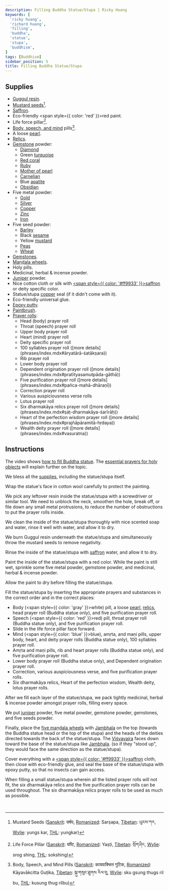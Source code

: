 ```yaml
---
description: Filling Buddha Statue/Stupa | Ricky Huang
keywords: [
  'ricky huang',
  'richard huang',
  'filling',
  'buddha',
  'statue',
  'stupa',
  'buddhism',
]
tags: [Buddhism]
sidebar_position: 5
title: Filling Buddha Statue/Stupa
---
```


<Welcome />

## Supplies

- [Guggul resin](https://en.wikipedia.org/wiki/Commiphora_wightii).
- [Mustard seeds](https://en.wikipedia.org/wiki/Mustard_seed)[^1].
- [Saffron](https://en.wikipedia.org/wiki/Saffron).
- Eco-friendly <span style={{ color: 'red' }}>red</span> paint.
- Life force pillar[^2].
- [Body, speech, and mind](https://en.wikipedia.org/wiki/Trikaya#Three_Vajras) pills[^3].
- A loose [pearl](https://en.wikipedia.org/wiki/Pearl).
- [Relics](https://en.wikipedia.org/wiki/%C5%9Aar%C4%ABra).
- [Gemstone](https://en.wikipedia.org/wiki/Gemstone) powder:
  - [Diamond](https://en.wikipedia.org/wiki/Diamond_(gemstone))
  - Green [turquoise](https://en.wikipedia.org/wiki/Turquoise)
  - [Red coral](https://en.wikipedia.org/wiki/Precious_coral)
  - [Ruby](https://en.wikipedia.org/wiki/Ruby)
  - [Mother of pearl](https://en.wikipedia.org/wiki/Nacre)
  - [Carnelian](https://en.wikipedia.org/wiki/Carnelian)
  - Blue [apatite](https://en.wikipedia.org/wiki/Apatite)
  - [Obsidian](https://en.wikipedia.org/wiki/Obsidian)
- Five metal powder:
  - [Gold](https://en.wikipedia.org/wiki/Gold)
  - [Silver](https://en.wikipedia.org/wiki/Silver)
  - [Copper](https://en.wikipedia.org/wiki/Copper)
  - [Zinc](https://en.wikipedia.org/wiki/Zinc)
  - [Iron](https://en.wikipedia.org/wiki/Iron)
- Five seed powder:
  - [Barley](https://en.wikipedia.org/wiki/Barley)
  - Black [sesame](https://en.wikipedia.org/wiki/Sesame)
  - Yellow [mustard](https://en.wikipedia.org/wiki/Mustard_plant)
  - [Peas](https://en.wikipedia.org/wiki/Pea)
  - [Wheat](https://en.wikipedia.org/wiki/Wheat)
- [Gemstones](https://en.wikipedia.org/wiki/Gemstone).
- [Maṇḍala wheels](mandala-wheel.mdx).
- Holy pills.
- Medicinal, herbal & incense powder.
- [Juniper](https://en.wikipedia.org/wiki/Juniper) powder.
- Nice cotton cloth or silk with [<span style={{ color: '#ff9933' }}>saffron</span>](https://en.wikipedia.org/wiki/Saffron_(color)) or deity specific color.
- Statue/stupa [copper](https://en.wikipedia.org/wiki/Copper) seal (if it didn't come with it).
- Eco-friendly universal glue.
- [Epoxy putty](https://en.wikipedia.org/wiki/Epoxy_putty).
- [Paintbrush](https://en.wikipedia.org/wiki/Paintbrush).
- [Prayer rolls](prayer-rolling.mdx#for-buddha-statuestupa):
  - Head (body) prayer roll
  - Throat (speech) prayer roll
  - Upper body prayer roll
  - Heart (mind) prayer roll
  - Deity specific prayer roll
  - <Link href="/pdf/arya-tara-sataksara.pdf" rel="noopener noreferrer" target="_blank" title="Open Āryatārā Śatākṣara prayer roll">100 syllables</Link> prayer roll ([more details](phrases/index.mdx#āryatārā-śatākṣara))
  - Rib prayer roll
  - Lower body prayer roll
  - <Link href="/pdf/pratityasamutpada.pdf" rel="noopener noreferrer" target="_blank" title="Open Pratītyasamutpāda prayer roll">Dependent origination</Link> prayer roll ([more details](phrases/index.mdx#pratītyasamutpāda-gāthā))
  - <Link href="/pdf/panca-maha-dharani.pdf" rel="noopener noreferrer" target="_blank" title="Open Pañca Mahā Dhāraṇī prayer roll">Five purification</Link> prayer roll ([more details](phrases/index.mdx#pañca-mahā-dhāraṇī))
  - Correction prayer roll
  - Various auspiciousness verse rolls
  - Lotus prayer roll
  - <Link href="/pdf/sat-dharmakaya-sarirah.pdf" rel="noopener noreferrer" target="_blank" title="Open Ṣáṭ Dharmakāya Śarīrāḥ prayer roll">Six dharmakāya relics</Link> prayer roll ([more details](phrases/index.mdx#ṣáṭ-dharmakāya-śarīrāḥ))
  - <Link href="/pdf/prajna-paramita.pdf" rel="noopener noreferrer" target="_blank" title="Open Prajñāpāramitāhṛdaya prayer roll">Heart of the perfection wisdom</Link> prayer roll ([more details](phrases/index.mdx#prajñāpāramitā-hṛdaya))
  - <Link href="/pdf/vasuratna.pdf" rel="noopener noreferrer" target="_blank" title="Open Vasuratna prayer roll">Wealth deity</Link> prayer roll ([more details](phrases/index.mdx#vasuratna))

## Instructions

The video shows [how to fill Buddha statue](https://www.youtube.com/watch?v=iW2b-melDds).
The [essential prayers for holy objects](https://fpmt.org/wp-content/uploads/teachers/zopa/advice/essential-mantras-for-holy-objects/essentialmantrasholyobjects_c5.pdf) will explain further on the topic.

We bless all the [supplies](#supplies), including the statue/stupa itself.

Wrap the statue's face in cotton wool carefully to protect the painting.

We pick any leftover resin inside the statue/stupa with a screwdriver or similar tool.
We need to unblock the neck, smoothen the hole, break off, or file down any small
metal protrusions, to reduce the number of obstructions to put the prayer rolls inside.

We clean the inside of the statue/stupa thoroughly with nice scented soap and water,
rinse it well with water, and allow it to dry.

We burn Guggul resin underneath the statue/stupa and simultaneously throw
the mustard seeds to remove negativity.

Rinse the inside of the statue/stupa with [saffron](https://en.wikipedia.org/wiki/Saffron) water,
and allow it to dry.

Paint the inside of the statue/stupa with a red color. While the paint is still wet,
sprinkle some five metal powder, gemstone powder, and medicinal, herbal & incense powder.

Allow the paint to dry before filling the statue/stupa.

Fill the statue/stupa by inserting the appropriate prayers and substances in the
correct order and in the correct places:
- Body (<span style={{ color: 'gray' }}>white</span>) pill,
  a loose [pearl](https://en.wikipedia.org/wiki/Pearl),
  [relics](https://en.wikipedia.org/wiki/%C5%9Aar%C4%ABra),
  head prayer roll (Buddha statue only),
  and <Link href="/pdf/panca-maha-dharani.pdf" rel="noopener noreferrer" target="_blank" title="Open Pañca Mahā Dhāraṇī prayer roll">five purification</Link> prayer roll.
- Speech (<span style={{ color: 'red' }}>red</span>) pill,
  throat prayer roll (Buddha statue only),
  and <Link href="/pdf/panca-maha-dharani.pdf" rel="noopener noreferrer" target="_blank" title="Open Pañca Mahā Dhāraṇī prayer roll">five purification</Link> prayer roll.
- Slide in the life force pillar face forward.
- Mind (<span style={{ color: 'blue' }}>blue</span>), amṛta, and maṇi pills,
  upper body, heart, and deity prayer rolls (Buddha statue only),
  <Link href="/pdf/arya-tara-sataksara.pdf" rel="noopener noreferrer" target="_blank" title="Open Āryatārā Śatākṣara prayer roll">100 syllables</Link> prayer roll.
- Amṛta and maṇi pills, rib and heart prayer rolls (Buddha statue only),
  and <Link href="/pdf/panca-maha-dharani.pdf" rel="noopener noreferrer" target="_blank" title="Open Pañca Mahā Dhāraṇī prayer roll">five purification</Link> prayer roll.
- Lower body prayer roll (Buddha statue only), and
  <Link href="/pdf/pratityasamutpada.pdf" rel="noopener noreferrer" target="_blank" title="Open Pratītyasamutpāda prayer roll">Dependent origination</Link> prayer roll.
- Correction, various auspiciousness verse,
  and <Link href="/pdf/panca-maha-dharani.pdf" rel="noopener noreferrer" target="_blank" title="Open Pañca Mahā Dhāraṇī prayer roll">five purification</Link> prayer rolls.
- <Link href="/pdf/sat-dharmakaya-sarirah.pdf" rel="noopener noreferrer" target="_blank" title="Open Ṣáṭ Dharmakāya Śarīrāḥ prayer roll">Six dharmakāya relics</Link>,
  <Link href="/pdf/prajna-paramita.pdf" rel="noopener noreferrer" target="_blank" title="Open Prajñāpāramitāhṛdaya prayer roll">Heart of the perfection wisdom</Link>,
  <Link href="/pdf/vasuratna.pdf" rel="noopener noreferrer" target="_blank" title="Open Vasuratna prayer roll">Wealth deity</Link>,
  lotus prayer rolls.

After we fill each layer of the statue/stupa, we pack tightly medicinal,
herbal & incense powder amongst prayer rolls, filling every space.

We put [juniper](https://en.wikipedia.org/wiki/Juniper) powder, five metal powder,
gemstone powder, gemstones, and five seeds powder.

Finally, place the [five maṇḍala wheels](mandala-wheel.mdx) with
[Jambhala](https://en.wikipedia.org/wiki/Jambhala) on the top
(towards the Buddha statue head or the top of the stupa) and the heads of the deities
directed towards the back of the statue/stupa.
The [Viśvavajra](https://en.wikipedia.org/wiki/Vajra) faces down toward
the base of the statue/stupa like [Jambhala](https://en.wikipedia.org/wiki/Jambhala).
(so if they "stood up", they would face the same direction as the statue/stupa).

Cover everything with a [<span style={{ color: '#ff9933' }}>saffron</span>](https://en.wikipedia.org/wiki/Saffron_(color)) cloth,
then close with eco-friendly glue, and seal the base of the statue/stupa with epoxy putty,
so that no insects can gain access.

When filling a small statue/stupa wherein all the listed prayer rolls will not fit,
the <Link href="/pdf/sat-dharmakaya-sarirah.pdf" rel="noopener noreferrer" target="_blank" title="Open Ṣáṭ Dharmakāya Śarīrāḥ prayer roll">six dharmakāya relics</Link> and
the <Link href="/pdf/panca-maha-dharani.pdf" rel="noopener noreferrer" target="_blank" title="Open Pañca Mahā Dhāraṇī prayer roll">five purification</Link> prayer rolls
can be used throughout.
The <Link href="/pdf/sat-dharmakaya-sarirah.pdf" rel="noopener noreferrer" target="_blank" title="Open Ṣáṭ Dharmakāya Śarīrāḥ prayer roll">six dharmakāya relics</Link> prayer rolls
to be used as much as possible.

<br />

[^1]: Mustard Seeds
      ([Sanskrit](https://en.wikipedia.org/wiki/Sanskrit_language): सर्षप,
      [Romanized](https://en.wikipedia.org/wiki/Romanization_of_Sanskrit): Sarṣapa,
      [Tibetan](https://en.wikipedia.org/wiki/Tibetan_script): ཡུངས་ཀར,
      [Wylie](https://en.wikipedia.org/wiki/Wylie_transliteration): yungs kar,
      [THL](https://en.wikipedia.org/wiki/THL_Simplified_Phonetic_Transcription): yungkar)
[^2]: Life Force Pillar
      ([Sanskrit](https://en.wikipedia.org/wiki/Sanskrit_language): यष्टि,
      [Romanized](https://en.wikipedia.org/wiki/Romanization_of_Sanskrit): Yaṣṭi,
      [Tibetan](https://en.wikipedia.org/wiki/Tibetan_script): སྲོག་ཤིང,
      [Wylie](https://en.wikipedia.org/wiki/Wylie_transliteration): srog shing,
      [THL](https://en.wikipedia.org/wiki/THL_Simplified_Phonetic_Transcription): sokshing)
[^3]: Body, Speech, and Mind Pills
      ([Sanskrit](https://en.wikipedia.org/wiki/Sanskrit_language): कायवाक्चित्त गुटिक,
      [Romanized](https://en.wikipedia.org/wiki/Romanization_of_Sanskrit): Kāyavākcitta Guṭika,
      [Tibetan](https://en.wikipedia.org/wiki/Tibetan_script): སྐུ་གསུང་ཐུགས རིལ་བུ,
      [Wylie](https://en.wikipedia.org/wiki/Wylie_transliteration): sku gsung thugs ril bu,
      [THL](https://en.wikipedia.org/wiki/THL_Simplified_Phonetic_Transcription): kusung thug rilbu)
